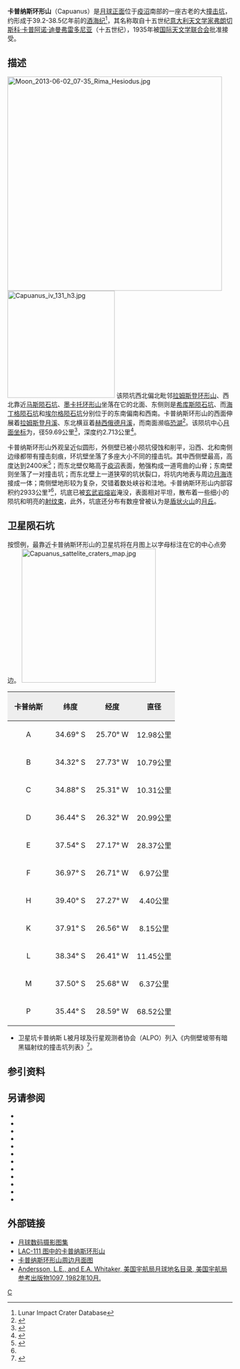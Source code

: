 {{lunar crater data|
 image=Capuanus crater 4131 h3.jpg|
 caption=[[月球轨道器4号|月球轨道器4号]]拍摄的图像|
 latitude=34.09|
 N_or_S=S|
 longitude=26.73|
 E_or_W=W|
 diameter=59.69公里|
 depth=2.713公里|
 colong=28|
 eponym=[[弗朗切斯科·卡普阿诺·迪曼弗雷多尼亚|弗·卡普阿诺·迪曼弗雷多尼亚]]}}
'''卡普纳斯环形山'''（Capuanus）是[[月球正面|月球正面]]位于[[疫沼|疫沼]]南部的一座古老的大[[撞击坑|撞击坑]]，约形成于39.2-38.5亿年前的[[酒海纪|酒海纪]]<ref name=LICD>Lunar Impact Crater Database</ref>，其名称取自十五世纪[[意大利|意大利]][[天文学家|天文学家]][[弗朗切斯科·卡普阿诺·迪曼弗雷多尼亚|弗朗切斯科·卡普阿诺·迪曼弗雷多尼亚]]（十五世纪），1935年被[[国际天文学联合会|国际天文学联合会]]批准接受。

==描述==
[[Image:Moon_2013-06-02_07-35_Rima_Hesiodus.jpg|480px]]
[[Image:Capuanus_iv_131_h3.jpg|240px]]
该陨坑西北偏北毗邻[[冉士登_(坑)|拉姆斯登环形山]]、西北靠近[[马斯环形山_(月球)|马斯陨石坑]]、[[墨卡托环形山|墨卡托环形山]]坐落在它的北面、东侧则是[[希库斯陨石坑|希库斯陨石坑]]、而[[海丁格陨石坑|海丁格陨石坑]]和[[埃尔格陨石坑|埃尔格陨石坑]]分别位于的东南偏南和西南。卡普纳斯环形山的西面伸展着[[拉姆斯登月溪|拉姆斯登月溪]]、东北横亘着[[赫西俄德月溪|赫西俄德月溪]]，而南面濒临[[恐湖|恐湖]]<ref>{{Cite web |url=http://planetarynames.wr.usgs.gov/images/Lunar/lac_111_lo.pdf |title=Crater Capuanus on LAC-111 map. |accessdate=2016-10-03 |archive-date=2013-02-20 |archive-url=https://web.archive.org/web/20130220204032/http://planetarynames.wr.usgs.gov/images/Lunar/lac_111_lo.pdf |dead-url=no }}</ref>。该陨坑中心[[月面坐标|月面坐标]]为{{Coord|34.09|S|26.73|W|globe:Moon|nogoogle=1|noosm=1}}，径59.69公里<ref name="IAU">{{Cite web |url=http://planetarynames.wr.usgs.gov/Feature/1014 |title=Directory of the International Astronomical Union |accessdate=2016-10-03 |archive-date=2017-10-05 |archive-url=https://web.archive.org/web/20171005000458/https://planetarynames.wr.usgs.gov/Feature/1014 |dead-url=no }}</ref>，深度约2.713公里<ref>{{Cite web |url=http://fisherka.csolutionshosting.net/astronote/plan/craterdepth/html/CraterDepthFeatureNameWestfall.html |title=John E. Westfall's Atlas of the Lunar Terminator, Cambridge Univ. Press (2000) |accessdate=2016-10-03 |archive-date=2014-12-18 |archive-url=https://archive.today/20141218234310/http://fisherka.csolutionshosting.net/astronote/plan/craterdepth/html/CraterDepthFeatureNameWestfall.html |dead-url=no }}</ref>。

卡普纳斯环形山外观呈近似圆形，外侧壁已被小陨坑侵蚀和削平，沿西、北和南侧边缘都带有撞击刻痕，环坑壁坐落了多座大小不同的撞击坑。其中西侧壁最高，高度达到2400米<ref>{{Cite web |url=http://the-moon.wikispaces.com/Capuanus |title=Description Crater online The Moon-Wiki |accessdate=2016-10-03 |archive-date=2018-03-02 |archive-url=https://web.archive.org/web/20180302054741/http://the-moon.wikispaces.com/Capuanus |dead-url=no }}</ref>；而东北壁仅略高于[[疫沼|疫沼]]表面，勉强构成一道弯曲的山脊；东南壁则坐落了一对撞击坑；而东北壁上一道狭窄的坑状裂口，将坑内地表与周边[[月海|月海]]连接成一体；南侧壁地形较为复杂，交错着数处峡谷和洼地。卡普纳斯环形山内部容积约2933公里³<ref name="LICD"/>，坑底已被[[玄武岩|玄武岩]][[熔岩|熔岩]]淹没，表面相对平坦，散布着一些细小的陨坑和明亮的[[射纹系统|射纹束]]，此外，坑底还分布有数座曾被认为是[[盾状火山|盾状火山]]的[[月丘|月丘]]。

==卫星陨石坑==
按惯例，最靠近卡普纳斯环形山的卫星坑将在月图上以字母标注在它的中心点旁边。
[[Image:Capuanus_sattelite_craters_map.jpg|300px]]

{| class="wikitable"
!width="25%" style="background:#eeeeee;" |卡普纳斯 
!width="25%" style="background:#eeeeee;" |纬度
!width="25%" style="background:#eeeeee;" |经度
!width="25%" style="background:#eeeeee;" |直径
|-
|align="center"|A
|align="center"|34.69° S
|align="center"|25.70° W
|align="center"|12.98公里
|-
|align="center"|B
|align="center"|34.32° S
|align="center"|27.73° W
|align="center"|10.79公里
|-
|align="center"|C
|align="center"|34.88° S
|align="center"|25.31° W
|align="center"|10.31公里
|-
|align="center"|D
|align="center"|36.44° S
|align="center"|26.32° W
|align="center"|20.99公里
|-
|align="center"|E
|align="center"|37.54° S
|align="center"|27.17° W
|align="center"|28.37公里
|-
|align="center"|F
|align="center"|36.97° S
|align="center"|26.71° W
|align="center"|6.97公里
|-
|align="center"|H
|align="center"|39.40° S
|align="center"|27.27° W
|align="center"|4.40公里
|-
|align="center"|K
|align="center"|37.91° S
|align="center"|26.56° W
|align="center"|8.15公里
|-
|align="center"|L
|align="center"|38.34° S
|align="center"|26.41° W
|align="center"|11.45公里
|-
|align="center"|M
|align="center"|37.50° S
|align="center"|25.68° W
|align="center"|6.37公里
|-
|align="center"|P
|align="center"|35.44° S
|align="center"|28.59° W
|align="center"|68.52公里
|}{{clear}}
* 卫星坑卡普纳斯 L被月球及行星观测者协会（ALPO）列入《内侧壁坡带有暗黑辐射纹的撞击坑列表》<ref>{{Cite web |url=http://www.zone-vx.com/alpo-bcp-longlist.pdf |title=List of craters with dark radial bands of the Association of Lunar and Planetary Astronomy (ALPO) |accessdate=2016-10-03 |archive-date=2013-12-03 |archive-url=https://web.archive.org/web/20131203025135/http://www.zone-vx.com/alpo-bcp-longlist.pdf |dead-url=yes }}</ref>。

==参引资料==
{{Reflist}}

==另请参阅==
{{refbegin}}
* {{cite book
  | last1 = Andersson
  | first1 = L. E.
  | last2 = Whitaker
  | first2 = E. A.
  | authorlink2 = Ewen Whitaker
  | date = 1982
  | title = [[NASA|NASA]] Catalogue of Lunar Nomenclature
  | publisher = NASA RP-1097
  | ref = harv
  }}
* {{cite web
  | last = Blue
  | first = Jennifer
  | date = July 25, 2007
  | title = Gazetteer of Planetary Nomenclature
  | publisher = [[United_States_Geological_Survey|USGS]]
  | url = http://planetarynames.wr.usgs.gov/
  | accessdate = 2007-08-05
  | ref = harv
  | archive-date = 2012-04-08
  | archive-url = https://www.webcitation.org/66mXDr4G9?url=http://planetarynames.wr.usgs.gov/
  | dead-url = no
  }}
* {{cite book
  | last1 = Bussey
  | first1 = B.
  | authorlink1 = Ben Bussey
  | last2 = Spudis
  | first2 = P.
  | authorlink2 = Paul Spudis
  | date = 2004
  | title = The Clementine Atlas of the Moon
  | publisher = Cambridge University Press
  | location = New York
  | isbn = 978-0-521-81528-4
  | ref = harv
  }}
* {{cite book
  | last1 = Cocks
  | first1 = Elijah E.
  | last2 = Cocks
  | first2 = Josiah C.
  | date = 1995
  | title = Who's Who on the Moon: A Biographical Dictionary of Lunar Nomenclature
  | url = https://archive.org/details/isbn_9780936389271
  | publisher = Tudor Publishers
  | isbn = 978-0-936389-27-1
  | ref = harv
  }}
* {{cite web
  | last = McDowell
  | first = Jonathan
  | date = July 15, 2007
  | url = http://host.planet4589.org/astro/lunar/
  | title = Lunar Nomenclature
  | publisher = Jonathan's Space Report
  | accessdate = 2007-10-24
  | ref = harv
  | archive-date = 2012-05-26
  | archive-url = https://www.webcitation.org/67wcYNfK3?url=http://host.planet4589.org/astro/lunar/
  | dead-url = no
  }}
* {{cite journal| last1 = Menzel| first1 = D. H.| last2 = Minnaert| first2 = M.| last3 = Levin| first3 = B.| last4 = Dollfus| first4 = A.| last5 = Bell| first5 = B.| title = Report on Lunar Nomenclature by the Working Group of Commission 17 of the IAU| doi = 10.1007/BF00171763| journal = Space Science Reviews| volume = 12| issue = 2| pages = 136–186| date = 1971| bibcode = 1971SSRv...12..136M| ref = harv}}
* {{cite book
  | first = Patrick
  | last = Moore
  | authorlink = Patrick Moore
  | date = 2001
  | title = On the Moon
  | url = https://archive.org/details/patrickmooreonmo00patr
  | publisher = Sterling Publishing Co.
  | isbn = 978-0-304-35469-6
  | ref = harv
  }}
* {{cite book
  | first = Fred W.
  | last = Price
  | date = 1988
  | title = The Moon Observer's Handbook
  | publisher = Cambridge University Press
  | isbn = 978-0-521-33500-3
  | ref = harv
  }}
* {{cite book
  | last = Rükl
  | first = Antonín
  | authorlink = Antonín Rükl
  | date = 1990
  | title = Atlas of the Moon
  | publisher = Kalmbach Books
  | isbn = 978-0-913135-17-4
  | ref = harv
  }}
* {{cite book
  | last = Webb
  | first = Rev. T. W.
  | authorlink = Thomas William Webb
  | date = 1962
  | title = Celestial Objects for Common Telescopes
  | url = https://archive.org/details/celestialobjects00webb
  | edition = 6th revised
  | publisher = Dover
  | isbn = 978-0-486-20917-3
  | ref = harv
  }}
* {{cite book
  | first = Ewen A.
  | last = Whitaker
  | authorlink = Ewen Whitaker
  | date = 1999
  | title = Mapping and Naming the Moon
  | publisher = Cambridge University Press
  | isbn = 978-0-521-62248-6
  | ref = harv
  }}
* {{cite book
  | first = Peter T.
  | last = Wlasuk
  | date = 2000
  | title = Observing the Moon
  | publisher = Springer
  | isbn = 978-1-85233-193-1
  | ref = harv
 }}
{{refend}}

==外部链接==
*[http://www.lpi.usra.edu/resources/lunar_orbiter/bin/srch_nam.shtml?Capuanus%7C0 月球数码摄影图集]{{Wayback|url=http://www.lpi.usra.edu/resources/lunar_orbiter/bin/srch_nam.shtml?Capuanus%7C0 |date=20160304072254 }}
*[http://www.lpi.usra.edu/resources/mapcatalog/LAC/lac111/ LAC-111 图中的卡普纳斯环形山]{{Wayback|url=http://www.lpi.usra.edu/resources/mapcatalog/LAC/lac111/ |date=20160807201829 }}
*[http://www.lpi.usra.edu/resources/mapcatalog/usgs/I824/ 卡普纳斯环形山周边月面图]{{Wayback|url=http://www.lpi.usra.edu/resources/mapcatalog/usgs/I824/ |date=20160807164056 }}
*[http://planet4589.org/astro/lunar/RP-1097.pdf Andersson, L.E., and E.A. Whitaker, 美国宇航局月球地名目录, 美国宇航局参考出版物1097, 1982年10月.]{{Wayback|url=http://planet4589.org/astro/lunar/RP-1097.pdf |date=20141006125838 }}

[[Category:月球环形山|C]]
{{月球環形山 (C-F)}}